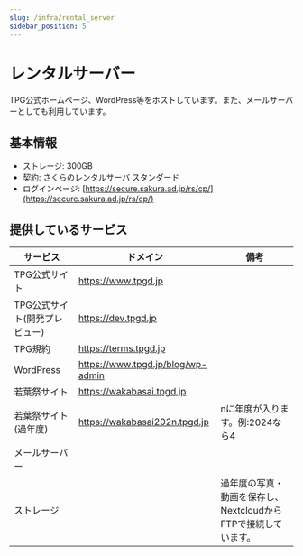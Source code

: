 ```yaml
---
slug: /infra/rental_server
sidebar_position: 5
---
```


# レンタルサーバー

TPG公式ホームページ、WordPress等をホストしています。また、メールサーバーとしても利用しています。

## 基本情報

- ストレージ: 300GB
- 契約: さくらのレンタルサーバ スタンダード
- ログインページ: [https://secure.sakura.ad.jp/rs/cp/](https://secure.sakura.ad.jp/rs/cp/)

## 提供しているサービス

| サービス     | ドメイン               | 備考                       |
|------------------|-----------------------|----------------------------|
| TPG公式サイト | https://www.tpgd.jp  |                            |
| TPG公式サイト(開発プレビュー) | https://dev.tpgd.jp  |                            |
| TPG規約 | https://terms.tpgd.jp |                            |
| WordPress     | https://www.tpgd.jp/blog/wp-admin |                            |
| 若葉祭サイト | https://wakabasai.tpgd.jp |                            |
| 若葉祭サイト(過年度) | https://wakabasai202n.tpgd.jp | nに年度が入ります。例:2024なら4                           |
| メールサーバー |         |                            |
| ストレージ |        | 過年度の写真・動画を保存し、NextcloudからFTPで接続しています。 |